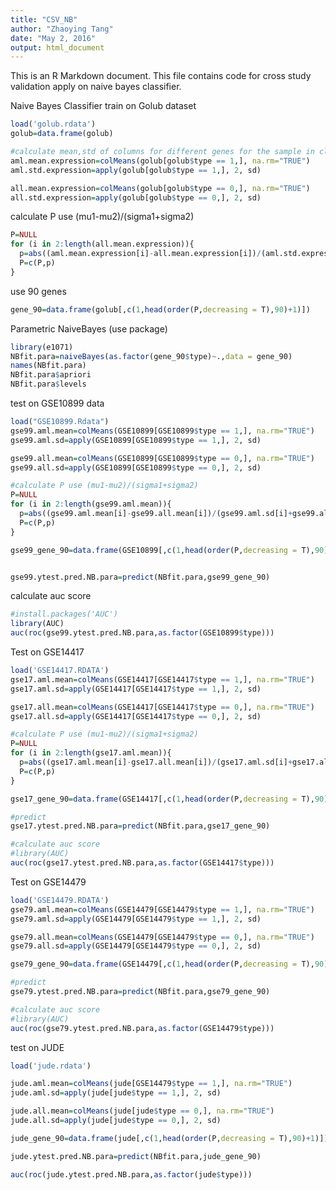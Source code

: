 ```yaml
---
title: "CSV_NB"
author: "Zhaoying Tang"
date: "May 2, 2016"
output: html_document
---
```


This is an R Markdown document. This file contains code for cross study validation apply on naive bayes classifier.

Naive Bayes Classifier train on Golub dataset
```r
load('golub.rdata')
golub=data.frame(golub)

#calculate mean,std of columns for different genes for the sample in class 1 and class2, respectively.
aml.mean.expression=colMeans(golub[golub$type == 1,], na.rm="TRUE")
aml.std.expression=apply(golub[golub$type == 1,], 2, sd)

all.mean.expression=colMeans(golub[golub$type == 0,], na.rm="TRUE")
all.std.expression=apply(golub[golub$type == 0,], 2, sd)
```


calculate P use (mu1-mu2)/(sigma1+sigma2)
```r
P=NULL
for (i in 2:length(all.mean.expression)){
  p=abs((aml.mean.expression[i]-all.mean.expression[i])/(aml.std.expression[i]+all.std.expression[i]))
  P=c(P,p)
}
```


use 90 genes
```r
gene_90=data.frame(golub[,c(1,head(order(P,decreasing = T),90)+1)])
```


Parametric NaiveBayes (use package)
```r
library(e1071)
NBfit.para=naiveBayes(as.factor(gene_90$type)~.,data = gene_90)
names(NBfit.para)
NBfit.para$apriori
NBfit.para$levels

```

test on GSE10899 data
```r
load("GSE10899.Rdata")
gse99.aml.mean=colMeans(GSE10899[GSE10899$type == 1,], na.rm="TRUE")
gse99.aml.sd=apply(GSE10899[GSE10899$type == 1,], 2, sd)

gse99.all.mean=colMeans(GSE10899[GSE10899$type == 0,], na.rm="TRUE")
gse99.all.sd=apply(GSE10899[GSE10899$type == 0,], 2, sd)

#calculate P use (mu1-mu2)/(sigma1+sigma2)
P=NULL
for (i in 2:length(gse99.aml.mean)){
  p=abs((gse99.aml.mean[i]-gse99.all.mean[i])/(gse99.aml.sd[i]+gse99.all.sd[i]))
  P=c(P,p)
}

gse99_gene_90=data.frame(GSE10899[,c(1,head(order(P,decreasing = T),90)+1)])


gse99.ytest.pred.NB.para=predict(NBfit.para,gse99_gene_90)
```


calculate auc score
```r
#install.packages('AUC')
library(AUC)
auc(roc(gse99.ytest.pred.NB.para,as.factor(GSE10899$type)))
```


Test on GSE14417
```r
load('GSE14417.RDATA')
gse17.aml.mean=colMeans(GSE14417[GSE14417$type == 1,], na.rm="TRUE")
gse17.aml.sd=apply(GSE14417[GSE14417$type == 1,], 2, sd)

gse17.all.mean=colMeans(GSE14417[GSE14417$type == 0,], na.rm="TRUE")
gse17.all.sd=apply(GSE14417[GSE14417$type == 0,], 2, sd)

#calculate P use (mu1-mu2)/(sigma1+sigma2)
P=NULL
for (i in 2:length(gse17.aml.mean)){
  p=abs((gse17.aml.mean[i]-gse17.all.mean[i])/(gse17.aml.sd[i]+gse17.all.sd[i]))
  P=c(P,p)
}

gse17_gene_90=data.frame(GSE14417[,c(1,head(order(P,decreasing = T),90)+1)])

#predict 
gse17.ytest.pred.NB.para=predict(NBfit.para,gse17_gene_90)

#calculate auc score
#library(AUC)
auc(roc(gse17.ytest.pred.NB.para,as.factor(GSE14417$type)))
```

Test on GSE14479
```r
load('GSE14479.RDATA')
gse79.aml.mean=colMeans(GSE14479[GSE14479$type == 1,], na.rm="TRUE")
gse79.aml.sd=apply(GSE14479[GSE14479$type == 1,], 2, sd)

gse79.all.mean=colMeans(GSE14479[GSE14479$type == 0,], na.rm="TRUE")
gse79.all.sd=apply(GSE14479[GSE14479$type == 0,], 2, sd)

gse79_gene_90=data.frame(GSE14479[,c(1,head(order(P,decreasing = T),90)+1)])

#predict 
gse79.ytest.pred.NB.para=predict(NBfit.para,gse79_gene_90)

#calculate auc score
#library(AUC)
auc(roc(gse79.ytest.pred.NB.para,as.factor(GSE14479$type)))

```


test on JUDE
```r
load('jude.rdata')

jude.aml.mean=colMeans(jude[GSE14479$type == 1,], na.rm="TRUE")
jude.aml.sd=apply(jude[jude$type == 1,], 2, sd)

jude.all.mean=colMeans(jude[jude$type == 0,], na.rm="TRUE")
jude.all.sd=apply(jude[jude$type == 0,], 2, sd)

jude_gene_90=data.frame(jude[,c(1,head(order(P,decreasing = T),90)+1)])

jude.ytest.pred.NB.para=predict(NBfit.para,jude_gene_90)

auc(roc(jude.ytest.pred.NB.para,as.factor(jude$type)))

```

